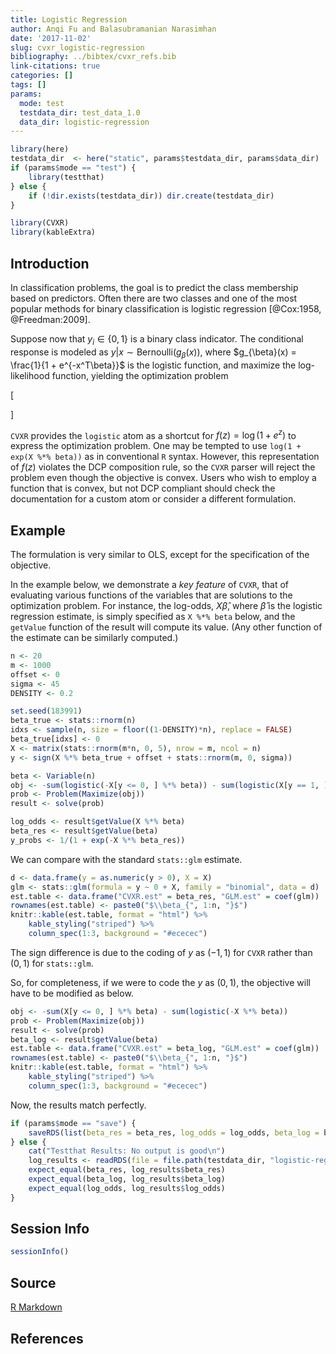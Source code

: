```yaml
---
title: Logistic Regression
author: Anqi Fu and Balasubramanian Narasimhan
date: '2017-11-02'
slug: cvxr_logistic-regression
bibliography: ../bibtex/cvxr_refs.bib
link-citations: true
categories: []
tags: []
params:
  mode: test
  testdata_dir: test_data_1.0
  data_dir: logistic-regression
---
```


```r
library(here)
testdata_dir  <- here("static", params$testdata_dir, params$data_dir) 
if (params$mode == "test") {
    library(testthat)
} else {
    if (!dir.exists(testdata_dir)) dir.create(testdata_dir)
}
```

```r
library(CVXR)
library(kableExtra)
```

## Introduction

In classification problems, the goal is to predict the class
membership based on predictors. Often there are two classes and one of
the most popular methods for binary classification is logistic
regression [@Cox:1958, @Freedman:2009].  

Suppose now that $y_i \in \{0,1\}$ is a binary class indicator. The
conditional response is modeled as $y|x \sim
\mbox{Bernoulli}(g_{\beta}(x))$, where $g_{\beta}(x) = \frac{1}{1 +
e^{-x^T\beta}}$ is the logistic function, and maximize the
log-likelihood function, yielding the optimization problem

\[
\begin{array}{ll} 
\underset{\beta}{\mbox{maximize}} & \sum_{i=1}^m \{
y_i\log(g_{\beta}(x_i)) + (1-y_i)\log(1 - g_{\beta}(x_i)) \}.
\end{array} 
\]

`CVXR` provides the `logistic` atom as a shortcut for $f(z) =
\log(1 + e^z)$ to express the optimization problem.  One may be
tempted to use `log(1 + exp(X %*% beta))` as in conventional
`R` syntax. However, this representation of $f(z)$ violates
the DCP composition rule, so the `CVXR` parser will reject the
problem even though the objective is convex. Users who wish to employ
a function that is convex, but not DCP compliant should check the
documentation for a custom atom or consider a different formulation.

## Example

The formulation is very similar to OLS, except for the specification
of the objective. 

In the example below, we demonstrate a _key feature_ of `CVXR`, that
of evaluating various functions of the variables that are solutions to
the optimization problem. For instance, the log-odds, $X\hat{\beta}$,
where $\hat{\beta}$ is the logistic regression estimate, is simply
specified as `X %*% beta` below, and the `getValue` function of the
result will compute its value.  (Any other function of the estimate
can be similarly computed.)

```r
n <- 20
m <- 1000
offset <- 0
sigma <- 45
DENSITY <- 0.2

set.seed(183991)
beta_true <- stats::rnorm(n)
idxs <- sample(n, size = floor((1-DENSITY)*n), replace = FALSE)
beta_true[idxs] <- 0
X <- matrix(stats::rnorm(m*n, 0, 5), nrow = m, ncol = n)
y <- sign(X %*% beta_true + offset + stats::rnorm(m, 0, sigma))

beta <- Variable(n)
obj <- -sum(logistic(-X[y <= 0, ] %*% beta)) - sum(logistic(X[y == 1, ] %*% beta))
prob <- Problem(Maximize(obj))
result <- solve(prob)

log_odds <- result$getValue(X %*% beta)
beta_res <- result$getValue(beta)
y_probs <- 1/(1 + exp(-X %*% beta_res))
```

We can compare with the standard `stats::glm` estimate.

```r
d <- data.frame(y = as.numeric(y > 0), X = X)
glm <- stats::glm(formula = y ~ 0 + X, family = "binomial", data = d)
est.table <- data.frame("CVXR.est" = beta_res, "GLM.est" = coef(glm))
rownames(est.table) <- paste0("$\\beta_{", 1:n, "}$")
knitr::kable(est.table, format = "html") %>%
    kable_styling("striped") %>%
    column_spec(1:3, background = "#ececec")
```

The sign difference is due to the coding of $y$ as $(-1, 1)$ for
`CVXR` rather than $(0, 1)$ for `stats::glm`. 

So, for completeness, if we were to code the $y$ as $(0, 1)$, the
objective will have to be modified as below. 


```r
obj <- -sum(X[y <= 0, ] %*% beta) - sum(logistic(-X %*% beta))
prob <- Problem(Maximize(obj))
result <- solve(prob)
beta_log <- result$getValue(beta)
est.table <- data.frame("CVXR.est" = beta_log, "GLM.est" = coef(glm))
rownames(est.table) <- paste0("$\\beta_{", 1:n, "}$")
knitr::kable(est.table, format = "html") %>%
    kable_styling("striped") %>%
    column_spec(1:3, background = "#ececec")
```

Now, the results match perfectly.

```r
if (params$mode == "save") {
    saveRDS(list(beta_res = beta_res, log_odds = log_odds, beta_log = beta_log), file = file.path(testdata_dir, "logistic-regression.RDS"))
} else {
    cat("Testthat Results: No output is good\n")
    log_results <- readRDS(file = file.path(testdata_dir, "logistic-regression.RDS"))
    expect_equal(beta_res, log_results$beta_res)
    expect_equal(beta_log, log_results$beta_log)
    expect_equal(log_odds, log_results$log_odds)
}
```

## Session Info

```r
sessionInfo()
```

## Source

[R Markdown](https://github.com/bnaras/cvxr_docs/blob/master/content/cvxr_examples/logistic-regression.Rmd)

## References
